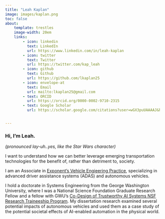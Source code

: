 ```yaml
---
title: "Leah Kaplan"
image: images/kaplan.png
toc: false
about:
    template: trestles
    image-width: 20em
    links:
        - icon: linkedin
          text: LinkedIn
          url: https://www.linkedin.com/in/leah-kaplan
        - icon: twitter
          text: Twitter
          url: https://twitter.com/kap_leah
        - icon: github
          text: Github
          url: https://github.com/lkaplan25
        - icon: envelope-at
          text: Email
          url: mailto:lkaplan25@gmail.com
        - text: ORCID
          url: https://orcid.org/0000-0002-9710-2315
        - text: Google Scholar
          url: https://scholar.google.com/citations?user=wGX3puUAAAAJ&hl=en


---
```


### Hi, I'm Leah.

*(pronounced lay-uh..yes, like the Star Wars character)*

I want to understand how we can better leverage emerging transportation technologies for the benefit of, rather than detriment to, society.

I am an Associate in [Exponent's Vehicle Engieering Practice](https://www.exponent.com/expertise/vehicle-engineering), specializing in advanced driver assistance systems (ADAS) and autonomous vehicles.

I hold a doctorate in Systems Engineering from the George Washington University, where I was a National Science Foundation Graduate Research Fellow and a fellow with GWU's [Co-Design of Trustworthy AI Systems NSF Research Traineeship Program](https://dtais.seas.gwu.edu/). My dissertation research examined several potential impacts of autonomous vehicles and used them as a case study of the potential societal effects of AI-enabled automation in the physical world.

